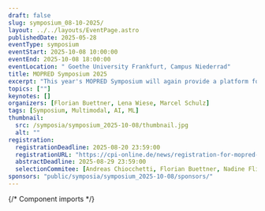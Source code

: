 ```yaml
---
draft: false
slug: symposium_08-10-2025/
layout: ../../layouts/EventPage.astro
publishedDate: 2025-05-28
eventType: symposium
eventStart: 2025-10-08 10:00:00
eventEnd: 2025-10-08 18:00:00
eventLocation: " Goethe University Frankfurt, Campus Niederrad"
title: MOPRED Symposium 2025
excerpt: "This year's MOPRED Symposium will again provide a platform for researchers from various disciplines to discuss advances in multi-modal data integration and their applications in medicine. Participants can expect scientific talks, a poster session, and insights from a keynote speaker."
topics: [""]
keynotes: []
organizers: [Florian Buettner, Lena Wiese, Marcel Schulz]
tags: [Symposium, Multimodal, AI, ML]
thumbnail:
  src: /symposia/symposium_2025-10-08/thumbnail.jpg
  alt: ""
registration:
  registrationDeadline: 2025-08-20 23:59:00
  registrationURL: "https://cpi-online.de/news/registration-for-mopred-symposium-2025/"
  abstractDeadline: 2025-08-29 23:59:00
  selectionCommitee: [Andreas Chiocchetti, Florian Buettner, Nadine Flinner, Katharina Imkeller, Lena Wiese, Marcel Schulz]
sponsors: "public/symposia/symposium_2025-10-08/sponsors/"
---
```


{/* Component imports */}

<EventHero 
  title={frontmatter.title} 
  tags={frontmatter.tags} 
  excerpt={frontmatter.excerpt} 
  heroImgSrc={frontmatter.thumbnail.src} 
  eventStart={frontmatter.eventStart}
  eventEnd={frontmatter.eventEnd}
  location={frontmatter.eventLocation}
  organizers={frontmatter.organizers}
/>

<EventProgram title="Program" subtitle="Preliminary Overview" agendaFile="">
  <EventProgramHeading title="Coming soon..." />
</EventProgram >

<Registration 
  regUntil={frontmatter.registration.registrationDeadline} 
  regUrl={frontmatter.registration.registrationURL}
  notifUntil={frontmatter.registration.abstractDeadline} 
  commitee={frontmatter.registration.selectionCommitee}
  sponsors={frontmatter.sponsors}
/>
